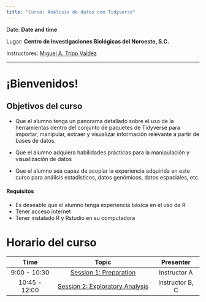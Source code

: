 ```yaml
---
title: "Curso: Análisis de datos con Tidyverse"
---
```


Date: **Date and time**

Lugar: **Centro de Investigaciones Biológicas del Noroeste, S.C.**

Instructores: [Miguel A. Tripp Valdez](https://migueltrippcv.netlify.app/)

------------------------------------------------------------------------

# ¡Bienvenidos!

::: {.callout-tip icon="false"}
## Objetivos del curso

-   Que el alumno tenga un panorama detallado sobre el uso de la herramientas dentro del conjunto de paquetes de Tidyverse para importar, manipular, extraer y visualizar información relevante a partir de bases de datos.

-   Que el alumno adquiera habilidades prácticas para la manipulación y visualización de datos

-   Que el alumno sea capaz de acoplar la experiencia adquirida en este curso para análisis estadísticos, datos genómicos, datos espaciales, etc.
:::

#### Requisitos

-   Es deseable que el alumno tenga experiencia básica en el uso de R
-   Tener acceso internet
-   Tener instalado R y Rstudio en su computadora

# Horario del curso

|     Time      |                       Topic                       |    Presenter    |
|:----------------:|:-----------------------------------:|:----------------:|
| 9:00 - 10:30  |     [Session 1: Preparation](part_1_prep.qmd)     |  Instructor A   |
| 10:45 - 12:00 | [Session 2: Exploratory Analysis](part_2_eda.qmd) | Instructor B, C |
